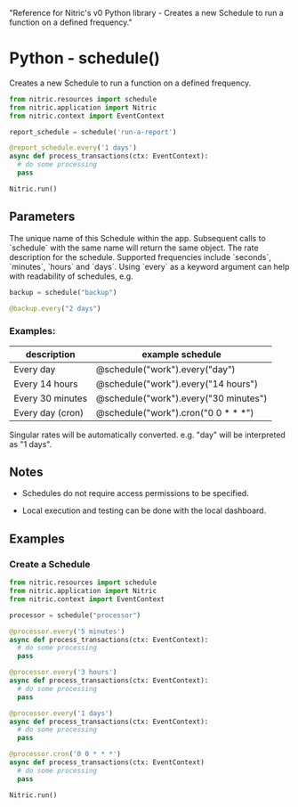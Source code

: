   "Reference for Nitric's v0 Python library - Creates a new Schedule to run a function on a defined frequency."

# Python - schedule()

Creates a new Schedule to run a function on a defined frequency.

```python
from nitric.resources import schedule
from nitric.application import Nitric
from nitric.context import EventContext

report_schedule = schedule('run-a-report')

@report_schedule.every('1 days')
async def process_transactions(ctx: EventContext):
  # do some processing
  pass

Nitric.run()
```

## Parameters

<Properties>
  <Property name="description" required type="string">
    The unique name of this Schedule within the app. Subsequent calls to `schedule` with the same name will return the same object.
  </Property>
  <Property name="every" required type="string">
    The rate description for the schedule. Supported frequencies include `seconds`, `minutes`, `hours` and `days`.
    Using `every` as a keyword argument can help with readability of schedules, e.g.

```python
backup = schedule("backup")

@backup.every("2 days")
```

  </Property>
</Properties>

### Examples:

| description      | example schedule                       |
| ---------------- | -------------------------------------- |
| Every day        | @schedule("work").every("day")         |
| Every 14 hours   | @schedule("work").every("14 hours")    |
| Every 30 minutes | @schedule("work").every("30 minutes")  |
| Every day (cron) | @schedule("work").cron("0 0 \* \* \*") |

<Note>
  Singular rates will be automatically converted. e.g. "day" will be interpreted
  as "1 days".
</Note>

## Notes

- Schedules do not require access permissions to be specified.

- Local execution and testing can be done with the local dashboard.

## Examples

### Create a Schedule

```python
from nitric.resources import schedule
from nitric.application import Nitric
from nitric.context import EventContext

processor = schedule("processor")

@processor.every('5 minutes')
async def process_transactions(ctx: EventContext):
  # do some processing
  pass

@processor.every('3 hours')
async def process_transactions(ctx: EventContext):
  # do some processing
  pass

@processor.every('1 days')
async def process_transactions(ctx: EventContext):
  # do some processing
  pass

@processor.cron('0 0 * * *')
async def process_transactions(ctx: EventContext)
  # do some processing
  pass

Nitric.run()
```
